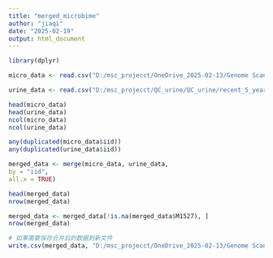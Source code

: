 ---
title: "merged_microbime"
author: "jiaqi"
date: "2025-02-19"
output: html_document
---

```{r}
library(dplyr)
```

```{r}
micro_data <- read.csv("D:/msc_projecct/OneDrive_2025-02-13/Genome Scan_Alessia 2023/filtered_recent_5_years.csv", stringsAsFactors = FALSE)

urine_data <- read.csv("D:/msc_projecct/QC_urine/QC_urine/recent_5_years.csv", stringsAsFactors = FALSE)


```

```{r}
head(micro_data)
head(urine_data)
ncol(micro_data)
ncol(urine_data)
```

```{r}
any(duplicated(micro_data$iid))
any(duplicated(urine_data$iid))
```

```{r}
merged_data <- merge(micro_data, urine_data,
by = "iid",
all.x = TRUE)
```

```{r}
head(merged_data)
nrow(merged_data)
```
```{r}
merged_data <- merged_data[!is.na(merged_data$M1527), ]
nrow(merged_data)
```


```{r}
# 如果需要保存合并后的数据到新文件
write.csv(merged_data, "D:/msc_projecct/OneDrive_2025-02-13/Genome Scan_Alessia 2023/merged_data_by_iid.csv", row.names = FALSE)
```

